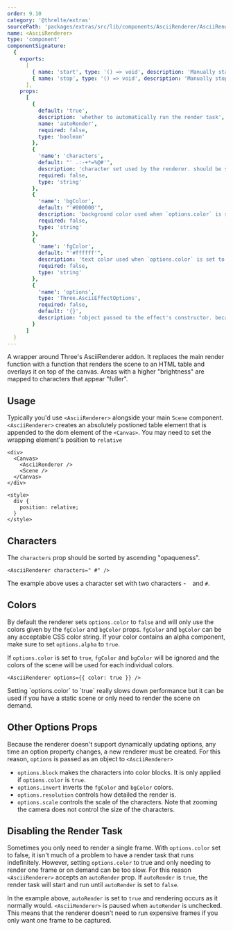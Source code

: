 ```yaml
---
order: 9.10
category: '@threlte/extras'
sourcePath: 'packages/extras/src/lib/components/AsciiRenderer/AsciiRenderer.svelte'
name: <AsciiRenderer>
type: 'component'
componentSignature:
  {
    exports:
      [
        { name: 'start', type: '() => void', description: 'Manually start the render task' },
        { name: 'stop', type: '() => void', description: 'Manually stop the render task' }
      ],
    props:
      [
        {
          default: 'true',
          description: 'whether to automatically run the render task',
          name: 'autoRender',
          required: false,
          type: 'boolean'
        },
        {
          'name': 'characters',
          default: "' .:-+*=%@#'",
          description: 'character set used by the renderer. should be sorted from least to most opaque',
          required: false,
          type: 'string'
        },
        {
          'name': 'bgColor',
          default: "'#000000'",
          description: 'background color used when `options.color` is set to `false`',
          required: false,
          type: 'string'
        },
        {
          'name': 'fgColor',
          default: "'#ffffff'",
          description: 'text color used when `options.color` is set to `false`',
          required: false,
          type: 'string'
        },
        {
          'name': 'options',
          type: 'Three.AsciiEffectOptions',
          required: false,
          default: '{}',
          description: "object passed to the effect's constructor. because the effect doesn't support adjusting individual option props, whenever an option prop changes, the effect must be recreated"
        }
      ]
  }
---
```


A wrapper around Three's AsciiRenderer addon. It replaces the main render function with a function that renders the scene to an HTML table and overlays it on top of the canvas. Areas with a higher "brightness" are mapped to characters that appear "fuller".

<Example path="extras/ascii-renderer/basic" />

## Usage

Typically you'd use `<AsciiRenderer>` alongside your main `Scene` component. `<AsciiRenderer>` creates an absolutely postioned table element that is appended to the dom element of the `<Canvas>`. You may need to set the wrapping element's position to `relative`

```svelte
<div>
  <Canvas>
    <AsciiRenderer />
    <Scene />
  </Canvas>
</div>

<style>
  div {
    position: relative;
  }
</style>
```

## Characters

The `characters` prop should be sorted by ascending "opaqueness".

```svelte
<AsciiRenderer characters=" #" />
```

The example above uses a character set with two characters - ` ` and `#`.

## Colors

By default the renderer sets `options.color` to `false` and will only use the colors given by the `fgColor` and `bgColor` props. `fgColor` and `bgColor` can be any acceptable CSS color string. If your color contains an alpha component, make sure to set `options.alpha` to `true`.

If `options.color` is set to `true`, `fgColor` and `bgColor` will be ignored and the colors of the scene will be used for each individual colors.

```svelte
<AsciiRenderer options={{ color: true }} />
```

<Tip type="info">
  Setting `options.color` to `true` really slows down performance but it can be used if you have a
  static scene or only need to render the scene on demand.
</Tip>

## Other Options Props

Because the renderer doesn't support dynamically updating options, any time an option property changes, a new renderer must be created. For this reason, `options` is passed as an object to `<AsciiRenderer>`

- `options.block` makes the characters into color blocks. It is only applied if `options.color` is `true`.
- `options.invert` inverts the `fgColor` and `bgColor` colors.
- `options.resolution` controls how detailed the render is.
- `options.scale` controls the scale of the characters. Note that zooming the camera does not control the size of the characters.

## Disabling the Render Task

Sometimes you only need to render a single frame. With `options.color` set to false, it isn't much of a problem to have a render task that runs indefinitely. However, setting `options.color` to true and only needing to render one frame or on demand can be too slow. For this reason `<AsciiRenderer>` accepts an `autoRender` prop. If `autoRender` is `true`, the render task will start and run until `autoRender` is set to `false`.

<Example path="extras/ascii-renderer/auto-render" />

In the example above, `autoRender` is set to `true` and rendering occurs as it normally would. `<AsciiRenderer>` is paused when `autoRender` is unchecked. This means that the renderer doesn't need to run expensive frames if you only want one frame to be captured.
